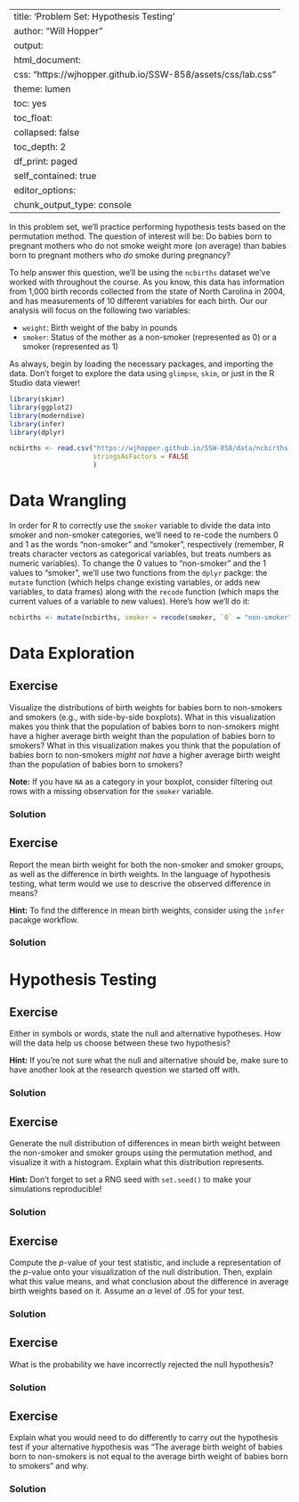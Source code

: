 
---
title: 'Problem Set: Hypothesis Testing'
author: "Will Hopper"
output:
  html_document:
    css: "https://wjhopper.github.io/SSW-858/assets/css/lab.css"
    theme: lumen
    toc: yes
    toc_float:
      collapsed: false
    toc_depth: 2
    df_print: paged
    self_contained: true
editor_options: 
  chunk_output_type: console
---

In this problem set, we'll practice performing hypothesis tests based on the permutation method. The question of interest will be: Do babies born to pregnant mothers who do not smoke weight more (on average) than babies born to pregnant mothers who *do* smoke during pregnancy? 

To help answer this question, we'll be using the `ncbirths` dataset we've worked with throughout the course. As you know, this data has information from 1,000 birth records collected from the state of North Carolina in 2004, and has measurements of 10 different variables for each birth. Our our analysis will focus on the following two variables:

- `weight`: Birth weight of the baby in pounds
- `smoker`: Status of the mother as a non-smoker (represented as 0) or a smoker (represented as 1)

As always, begin by loading the necessary packages, and importing the data. Don't forget to explore the data using `glimpse`, `skim`, or just in the R Studio data viewer!

```r
library(skimr)
library(ggplot2)
library(moderndive)
library(infer)
library(dplyr)
```

```r
ncbirths <- read.csv("https://wjhopper.github.io/SSW-858/data/ncbirths.csv",
                     stringsAsFactors = FALSE
                     )
```


# Data Wrangling

In order for R to correctly use the `smoker` variable to divide the data into smoker and non-smoker categories, we'll need to re-code the numbers 0 and 1 as the words "non-smoker" and "smoker", respectively (remember, R treats character vectors as categorical variables, but treats numbers as numeric variables). To change the 0 values to "non-smoker" and the 1 values to "smoker", we'll use two functions from the `dplyr` packge: the `mutate` function (which helps change existing variables, or adds new variables, to data frames) along with the `recode` function (which maps the current values of a variable to new values). Here's how we'll do it:

```r
ncbirths <- mutate(ncbirths, smoker = recode(smoker, `0` = "non-smoker", `1` = "smoker"))
```


# Data Exploration

## Exercise
Visualize the distributions of birth weights for babies born to non-smokers and smokers (e.g., with side-by-side boxplots). What in this visualization makes you think that the population of babies born to non-smokers might have a higher average birth weight than the population of babies born to smokers? What in this visualization makes you think that the population of babies born to non-smokers *might not have* a higher average birth weight than the population of babies born to smokers?

**Note:** If you have `NA` as a category in your boxplot, consider filtering out rows with a missing observation for the `smoker` variable.

### Solution



## Exercise
Report the mean birth weight for both the non-smoker and smoker groups, as well as the difference in birth weights. In the language of hypothesis testing, what term would we use to descrive the observed difference in means?

**Hint:** To find the difference in mean birth weights, consider using the `infer` pacakge workflow.

### Solution



# Hypothesis Testing

## Exercise
Either in symbols or words, state the null and alternative hypotheses. How will the data help us choose between these two hypothesis?

**Hint:** If you're not sure what the null and alternative should be, make sure to have another look at the research question we started off with.

### Solution



## Exercise
Generate the null distribution of differences in mean birth weight between the non-smoker and smoker groups using the permutation method, and visualize it with a histogram. Explain what this distribution represents.

**Hint:** Don't forget to set a RNG seed with `set.seed()` to make your simulations reproducible!

### Solution



## Exercise
Compute the *p*-value of your test statistic, and include a representation of the *p*-value onto your visualization of the null distribution. Then, explain what this value means, and what conclusion about the difference in average birth weights based on it.  Assume an $\alpha$ level of .05 for your test.

### Solution



## Exercise 
What is the probability we have incorrectly rejected the null hypothesis?

### Solution



## Exercise
Explain what you would need to do differently to carry out the hypothesis test if your alternative hypothesis was "The average birth weight of babies born to non-smokers is not equal to the average birth weight of babies born to smokers" and why.

### Solution


